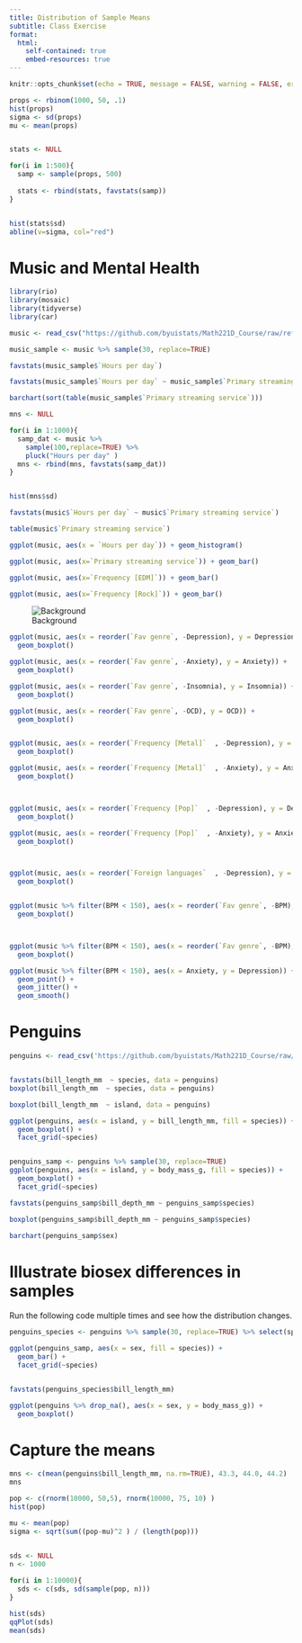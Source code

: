 ```yaml
---
title: Distribution of Sample Means
subtitle: Class Exercise
format:
  html:
    self-contained: true
    embed-resources: true
---
```


```r
knitr::opts_chunk$set(echo = TRUE, message = FALSE, warning = FALSE, error = TRUE)
```







```r

props <- rbinom(1000, 50, .1)
hist(props)
sigma <- sd(props)
mu <- mean(props)


stats <- NULL

for(i in 1:500){
  samp <- sample(props, 500)
  
  stats <- rbind(stats, favstats(samp))
}


hist(stats$sd)
abline(v=sigma, col="red")

```





# Music and Mental Health

```r
library(rio)
library(mosaic)
library(tidyverse)
library(car)

music <- read_csv("https://github.com/byuistats/Math221D_Course/raw/refs/heads/main/Data/music_and_mental_health_survey_results.csv")
```


```r

music_sample <- music %>% sample(30, replace=TRUE)

favstats(music_sample$`Hours per day`)

favstats(music_sample$`Hours per day` ~ music_sample$`Primary streaming service`)

barchart(sort(table(music_sample$`Primary streaming service`)))

```


```r
mns <- NULL

for(i in 1:1000){
  samp_dat <- music %>% 
    sample(100,replace=TRUE) %>% 
    pluck("Hours per day" )
  mns <- rbind(mns, favstats(samp_dat))
}


hist(mns$sd)


```


```r

favstats(music$`Hours per day` ~ music$`Primary streaming service`)

table(music$`Primary streaming service`)

ggplot(music, aes(x = `Hours per day`)) + geom_histogram()

ggplot(music, aes(x=`Primary streaming service`)) + geom_bar()

ggplot(music, aes(x=`Frequency [EDM]`)) + geom_bar()

ggplot(music, aes(x=`Frequency [Rock]`)) + geom_bar()


```

![Background](https://www.kaggle.com/datasets/catherinerasgaitis/mxmh-survey-results?resource=download)

```r

ggplot(music, aes(x = reorder(`Fav genre`, -Depression), y = Depression)) +
  geom_boxplot()

ggplot(music, aes(x = reorder(`Fav genre`, -Anxiety), y = Anxiety)) +
  geom_boxplot()

ggplot(music, aes(x = reorder(`Fav genre`, -Insomnia), y = Insomnia)) +
  geom_boxplot()

ggplot(music, aes(x = reorder(`Fav genre`, -OCD), y = OCD)) +
  geom_boxplot()



```



```r


ggplot(music, aes(x = reorder(`Frequency [Metal]`  , -Depression), y = Depression)) +
  geom_boxplot()

ggplot(music, aes(x = reorder(`Frequency [Metal]`  , -Anxiety), y = Anxiety)) +
  geom_boxplot()



ggplot(music, aes(x = reorder(`Frequency [Pop]`  , -Depression), y = Depression)) +
  geom_boxplot()

ggplot(music, aes(x = reorder(`Frequency [Pop]`  , -Anxiety), y = Anxiety)) +
  geom_boxplot()




```



```r

ggplot(music, aes(x = reorder(`Foreign languages`  , -Depression), y = Depression)) +
  geom_boxplot()


ggplot(music %>% filter(BPM < 150), aes(x = reorder(`Fav genre`, -BPM), y = BPM)) +
  geom_boxplot()



ggplot(music %>% filter(BPM < 150), aes(x = reorder(`Fav genre`, -BPM), y = BPM)) +
  geom_boxplot()

```


```r

ggplot(music %>% filter(BPM < 150), aes(x = Anxiety, y = Depression)) +
  geom_point() +
  geom_jitter() +
  geom_smooth()

```




# Penguins


```r

penguins <- read_csv('https://github.com/byuistats/Math221D_Course/raw/refs/heads/main/Data/penguins.csv')


favstats(bill_length_mm  ~ species, data = penguins)
boxplot(bill_length_mm  ~ species, data = penguins)

boxplot(bill_length_mm  ~ island, data = penguins)

ggplot(penguins, aes(x = island, y = bill_length_mm, fill = species)) +
  geom_boxplot() +
  facet_grid(~species)



```


```r

penguins_samp <- penguins %>% sample(30, replace=TRUE)
ggplot(penguins, aes(x = island, y = body_mass_g, fill = species)) +
  geom_boxplot() +
  facet_grid(~species)

favstats(penguins_samp$bill_depth_mm ~ penguins_samp$species)

boxplot(penguins_samp$bill_depth_mm ~ penguins_samp$species)

barchart(penguins_samp$sex)

```

# Illustrate biosex differences in samples

Run the following code multiple times and see how the distribution changes.

```r

penguins_species <- penguins %>% sample(30, replace=TRUE) %>% select(species, sex, bill_length_mm) %>% drop_na()

ggplot(penguins_samp, aes(x = sex, fill = species)) +
  geom_bar() +
  facet_grid(~species)


favstats(penguins_species$bill_length_mm)

ggplot(penguins %>% drop_na(), aes(x = sex, y = body_mass_g)) +
  geom_boxplot()

```

# Capture the means

```r

mns <- c(mean(penguins$bill_length_mm, na.rm=TRUE), 43.3, 44.0, 44.2)
mns

```






```r

pop <- c(rnorm(10000, 50,5), rnorm(10000, 75, 10) )
hist(pop)

mu <- mean(pop)
sigma <- sqrt(sum((pop-mu)^2 ) / (length(pop)))


sds <- NULL
n <- 1000
  
for(i in 1:10000){
  sds <- c(sds, sd(sample(pop, n)))
}

hist(sds)
qqPlot(sds)
mean(sds)

```




